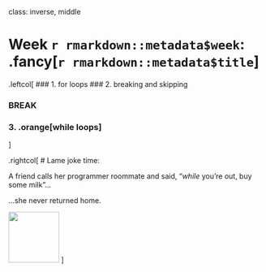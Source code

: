 
class: inverse, middle

# Week `r rmarkdown::metadata$week`: .fancy[`r rmarkdown::metadata$title`]

.leftcol[
### 1. for loops
### 2. breaking and skipping

### BREAK

### 3. .orange[while loops]
]

.rightcol[
# Lame joke time:

A friend calls her programmer roommate and said, "_while_ you're out, buy some milk"...

...she never returned home.

<img src="images/laugh_emoji.png" width="100">
]
